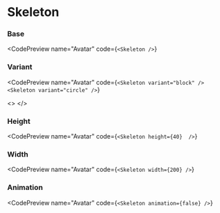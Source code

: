 
# Skeleton

### Base

<CodePreview
  name="Avatar"
code={`<Skeleton />`}
>

  <Skeleton />
</CodePreview>

### Variant

<CodePreview
  name="Avatar"
  code={`<Skeleton variant="block" />
        <Skeleton variant="circle" />`}
>
  <>
    <Skeleton variant="block" />
    <Skeleton variant="circle" />
  </>
</CodePreview>

### Height

<CodePreview
  name="Avatar"
code={`<Skeleton height={40}  />`}
>

  <Skeleton height={40} />
</CodePreview>

### Width

<CodePreview
  name="Avatar"
code={`<Skeleton width={200} />`}
>

  <Skeleton width={200} />
</CodePreview>

### Animation

<CodePreview
  name="Avatar"
code={`<Skeleton animation={false} />`}
>

  <Skeleton animation={false}/>
</CodePreview>
